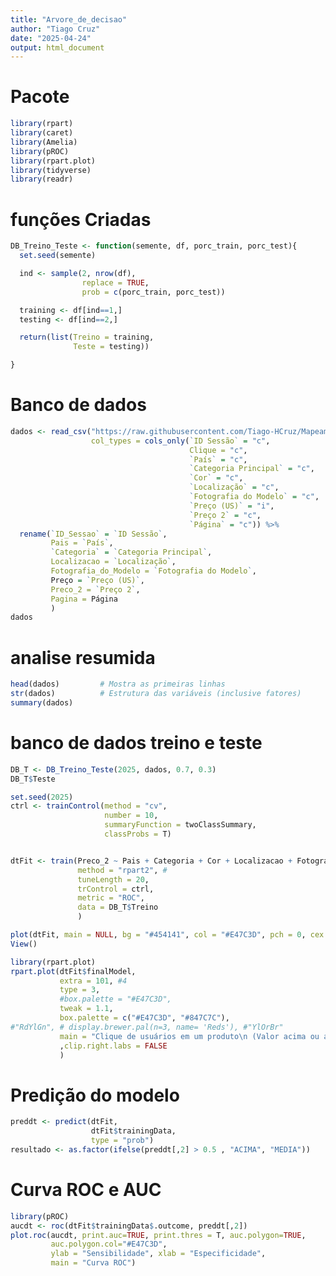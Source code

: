 ---
title: "Arvore_de_decisao"
author: "Tiago Cruz"
date: "2025-04-24"
output: html_document
---

# Pacote
```{r}
library(rpart)
library(caret)
library(Amelia)
library(pROC)
library(rpart.plot)
library(tidyverse)
library(readr)
```


# funções Criadas
```{r}
DB_Treino_Teste <- function(semente, df, porc_train, porc_test){
  set.seed(semente)

  ind <- sample(2, nrow(df),
                replace = TRUE,
                prob = c(porc_train, porc_test))

  training <- df[ind==1,]
  testing <- df[ind==2,]

  return(list(Treino = training,
              Teste = testing))

}
```

# Banco de dados
```{r}
dados <- read_csv("https://raw.githubusercontent.com/Tiago-HCruz/Mapeamento_Cliques_Shop/refs/heads/main/Dados/Bd_Original_Comp.csv",
                  col_types = cols_only(`ID Sessão` = "c",
                                        Clique = "c",
                                        `País` = "c",
                                        `Categoria Principal` = "c",
                                        `Cor` = "c",
                                        `Localização` = "c",
                                        `Fotografia do Modelo` = "c",
                                        `Preço (US)` = "i",
                                        `Preço 2` = "c",
                                        `Página` = "c")) %>%
  rename(`ID_Sessao` = `ID Sessão`,
         Pais = `País`,
         `Categoria` = `Categoria Principal`,
         Localizacao = `Localização`,
         Fotografia_do_Modelo = `Fotografia do Modelo`,
         Preço = `Preço (US)`,
         Preco_2 = `Preço 2`,
         Pagina = Página
         )
dados
```

# analise resumida
```{r}
head(dados)         # Mostra as primeiras linhas
str(dados)          # Estrutura das variáveis (inclusive fatores)
summary(dados)   
```

# banco de dados treino e teste
```{r}
DB_T <- DB_Treino_Teste(2025, dados, 0.7, 0.3)
DB_T$Teste
```

```{r}
set.seed(2025)
ctrl <- trainControl(method = "cv",
                     number = 10,
                     summaryFunction = twoClassSummary,
                     classProbs = T)


dtFit <- train(Preco_2 ~ Pais + Categoria + Cor + Localizacao + Fotografia_do_Modelo + Preço + Pagina,
               method = "rpart2", #
               tuneLength = 20,
               trControl = ctrl,
               metric = "ROC",
               data = DB_T$Treino
               )

```

```{r}
plot(dtFit, main = NULL, bg = "#454141", col = "#E47C3D", pch = 0, cex = 1, lwd=2)
View()
```

```{r}
library(rpart.plot)
rpart.plot(dtFit$finalModel,
           extra = 101, #4
           type = 3, 
           #box.palette = "#E47C3D",
           tweak = 1.1,
           box.palette = c("#E47C3D", "#847C7C"),
#"RdYlGn", # display.brewer.pal(n=3, name= 'Reds'), #"YlOrBr"
           main = "Clique de usuários em um produto\n (Valor acima ou a média do mercado)"
           ,clip.right.labs = FALSE
           )
```




# Predição do modelo
```{r}
preddt <- predict(dtFit, 
                  dtFit$trainingData,
                  type = "prob")
resultado <- as.factor(ifelse(preddt[,2] > 0.5 , "ACIMA", "MEDIA"))


```

# Curva ROC e AUC
```{r}
library(pROC)
aucdt <- roc(dtFit$trainingData$.outcome, preddt[,2])
plot.roc(aucdt, print.auc=TRUE, print.thres = T, auc.polygon=TRUE,
         auc.polygon.col="#E47C3D", 
         ylab = "Sensibilidade", xlab = "Especificidade",
         main = "Curva ROC")
```

